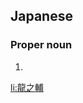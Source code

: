 ==Japanese==
{{ja-kanjitab|りゅう|の|すけ}}

===Proper noun===
{{ja-pos|proper|りゅうのすけ}}

# {{given name|male|lang=ja|sort=りゅうのすけ}}

[[li:龍之輔]]